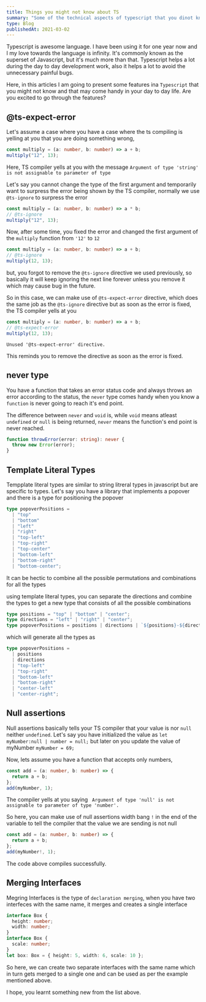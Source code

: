 ```yaml
---
title: Things you might not know about TS
summary: "Some of the technical aspects of typescript that you dinot know about"
type: Blog
publishedAt: 2021-03-02
---
```


Typescript is awesome language. I have been using it for one year now and I my love towards the language is infinity. It's commonly known as the superset of Javascript, but it's much more than that. Typescript helps a lot during the day to day development work, also it helps a lot to avoid the unnecessary painful bugs.

Here, in this articles I am going to present some features ina `Typescript` that you might not know and that may come handy in your day to day life. Are you excited to go through the features?

## @ts-expect-error

Let's assume a case where you have a case where the ts compiling is yelling at you that you are doing something wrong,

```ts
const multiply = (a: number, b: number) => a + b;
multiply("12", 13);
```

Here, TS compiler yells at you with the message
`Argument of type 'string' is not assignable to parameter of type`

Let's say you cannot change the type of the first argument and temporarily want to surpress the error being shown by the TS compiler, normally we use `@ts-ignore` to surpress the error

```ts
const multiply = (a: number, b: number) => a * b;
// @ts-ignore
multiply("12", 13);
```

Now, after some time, you fixed the error and changed the first argument of the `multiply` function from `'12'` to `12`

```ts
const multiply = (a: number, b: number) => a + b;
// @ts-ignore
multiply(12, 13);
```

but, you forgot to remove the `@ts-ignore` directive we used previously, so basically it will keep ignoring the next line forever unless you remove it which may cause bug in the future.

So in this case, we can make use of `@ts-expect-error` directive, which does the same job as the `@ts-ignore` directive but as soon as the error is fixed, the TS compiler yells at you

```ts
const multiply = (a: number, b: number) => a + b;
// @ts-expect-error
multiply(12, 13);
```

`Unused '@ts-expect-error' directive.`

This reminds you to remove the directive as soon as the error is fixed.

## never type

You have a function that takes an error status code and always throws an error according to the status, the `never` type comes handy when you know a `function` is never going to reach it's end point.

The difference between `never` and `void` is, while `void` means atleast `undefined` or `null` is being returned, `never` means the function's end point is never reached.

```ts
function throwError(error: string): never {
  throw new Error(error);
}
```

## Template Literal Types

Tempplate literal types are similar to string litreral types in javascript but are specific to types. Let's say you have a library that implements a popover and there is a type for positioning the popover

```ts
type popoverPositions =
  | "top"
  | "bottom"
  | "left"
  | "right"
  | "top-left"
  | "top-right"
  | "top-center"
  | "bottom-left"
  | "bottom-right"
  | "bottom-center";
```

It can be hectic to combine all the possible permutations and combinations for all the types

using template literal types, you can separate the directions and combine the types to get a new type that consists of all the possible combinations

```ts
type positions = "top" | "bottom" | "center";
type directions = "left" | "right" | "center";
type popoverPositions = positions | directions | `${positions}-${directions}`;
```

which will generate all the types as

```ts
type popoverPositions =
  | positions
  | directions
  | "top-left"
  | "top-right"
  | "bottom-left"
  | "bottom-right"
  | "center-left"
  | "center-right";
```

## Null assertions

Null assertions basically tells your TS compiler that your value is nor `null` neither `undefined`. Let's say you have initialized the value as
`let myNumber:null | number = null;`
but later on you update the value of myNumber
`myNumber = 69;`

Now, lets assume you have a function that accepts only numbers,

```ts
const add = (a: number, b: number) => {
  return a + b;
};
add(myNumber, 1);
```

The compiler yells at you saying
` Argument of type 'null' is not assignable to parameter of type 'number'.`

So here, you can make use of null assertions width bang `!` in the end of the variable to tell the compiler that the value we are sending is not null

```ts
const add = (a: number, b: number) => {
  return a + b;
};
add(myNumber!, 1);
```

The code above compiles successfully.

## Merging Interfaces

Megring Interfaces is the type of `declaration merging`, when you have two interfeces with the same name, it merges and creates a single interface

```ts
interface Box {
  height: number;
  width: number;
}
interface Box {
  scale: number;
}
let box: Box = { height: 5, width: 6, scale: 10 };
```

So here, we can create two separate interfaces with the same name which in turn gets merged to a single one and can be used as per the example mentioned above.

I hope, you learnt something new from the list above.
